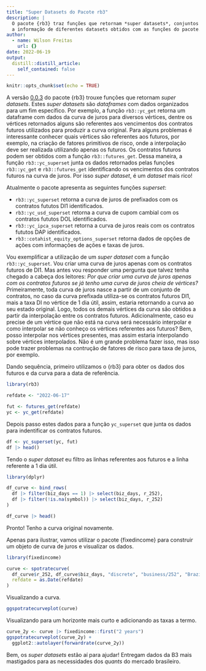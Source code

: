 ```yaml
---
title: "Super Datasets do Pacote rb3"
description: |
  O pacote {rb3} traz funções que retornam *super datasets*, conjuntos de dados mais ricos juntando
  a informação de diferentes datasets obtidos com as funções do pacote.
author:
  - name: Wilson Freitas
    url: {}
date: 2022-06-19
output:
  distill::distill_article:
    self_contained: false
---
```


```r
knitr::opts_chunk$set(echo = TRUE)
```

A versão [0.0.3](https://github.com/wilsonfreitas/rb3/blob/main/NEWS.md) do pacote {rb3} trouxe funções
que retornam *super datasets*.
Estes *super datasets* são *dataframes* com dados organizados para um fim específico.
Por exemplo, a função `rb3::yc_get` retorna um dataframe com dados da curva de juros para diversos
vértices, dentre os vértices retornados alguns são referentes aos vencimentos dos contratos
futuros utilizados para produzir a curva original.
Para alguns problemas é interessante conhecer quais vértices são referentes aos futuros,
por exemplo, na criação de fatores primitivos de risco, onde a interpolação deve ser realizada
utilizando apenas os futuros.
Os contratos futuros podem ser obtidos com a função `rb3::futures_get`.
Dessa maneira, a função `rb3::yc_superset` junta os dados retornados pelas funções `rb3::yc_get` e
`rb3::futures_get` identificando os vencimentos dos contratos futuros na curva de juros.
Por isso *super dataset*, é um *dataset* mais rico!

Atualmente o pacote apresenta as seguintes funções *superset*:

- `rb3::yc_superset` retorna a curva de juros de prefixados com os contratos fututos DI1 identificados.
- `rb3::yc_usd_superset` retorna a curva de cupom cambial com os contratos fututos DOL identificados.
- `rb3::yc_ipca_superset` retorna a curva de juros reais com os contratos fututos DAP identificados.
- `rb3::cotahist_equity_options_superset` retorna dados de opções de ações com informações de ações e taxas de juros.

Vou exemplificar a utilização de um *super dataset* com a função `rb3::yc_superset`.
Vou criar uma curva de juros apenas com os contratos futuros de DI1.
Mas antes vou responder uma pergunta que talvez tenha chegado a cabeça dos leitores:
*Por que criar uma curva de juros apenas com os contratos futuros se já tenho uma curva de juros cheia de vértices?*
Primeiramente, toda curva de juros nasce a partir de um conjunto de contratos, no caso da curva
prefixada utiliza-se os contratos futuros DI1, mais a taxa DI no vértice de 1 dia útil, assim,
estaria retornando a curva ao seu estado original.
Logo, todos os demais vértices da curva são obtidos a partir da interpolação entre os contratos futuros.
Adicionalmente, caso eu precise de um vértice que não está na curva será necessário interpolar e
como interpolar se não conheço os vértices referentes aos futuros?
Bem, posso interpolar nos vértices presentes, mas assim estaria interpolando sobre vértices interpolados.
Não é um grande problema fazer isso, mas isso pode trazer problemas na contrução de fatores de 
risco para taxa de juros, por exemplo.

Dando sequência, primeiro utilizamos o {rb3} para obter os dados dos futuros e da curva para a data
de referência.

```r
library(rb3)

refdate <- "2022-06-17"

fut <- futures_get(refdate)
yc <- yc_get(refdate)
```

Depois passo estes dados para a função `yc_superset` que junta os dados para indentificar os
contratos futuros.

```r
df <- yc_superset(yc, fut)
df |> head()
```

Tendo o *super dataset* eu filtro as linhas referentes aos futuros e a linha referente a 1 dia útil.

```r
library(dplyr)

df_curve <- bind_rows(
  df |> filter(biz_days == 1) |> select(biz_days, r_252),
  df |> filter(!is.na(symbol)) |> select(biz_days, r_252)
)

df_curve |> head()
```

Pronto! Tenho a curva original novamente.

Apenas para ilustrar, vamos utilizar o pacote {fixedincome} para construir um objeto de
curva de juros e visualizar os dados.

```r
library(fixedincome)

curve <- spotratecurve(
  df_curve$r_252, df_curve$biz_days, "discrete", "business/252", "Brazil/ANBIMA",
  refdate = as.Date(refdate)
)
```

Visualizando a curva.

```r
ggspotratecurveplot(curve)
```


Visualizando para um horizonte mais curto e adicionando as taxas a termo.

```r
curve_2y <- curve |> fixedincome::first("2 years")
ggspotratecurveplot(curve_2y) +
  ggplot2::autolayer(forwardrate(curve_2y))
```

Bem, os *super datasets* estão aí para ajudar!
Entregam dados da B3 mais mastigados para as necessidades dos *quants* do mercado brasileiro.

